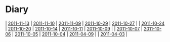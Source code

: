 = Diary =
| [[2011-11-13]] | [[2011-11-10]] | [[2011-11-09]] | [[2011-10-29]] | [[2011-10-27]] |
| [[2011-10-24]] | [[2011-10-20]] | [[2011-10-14]] | [[2011-10-11]] | [[2011-10-09]] |
| [[2011-10-07]] | [[2011-10-06]] | [[2011-10-05]] | [[2011-10-04]] | [[2011-04-09]] |
| [[2011-04-03]] |

